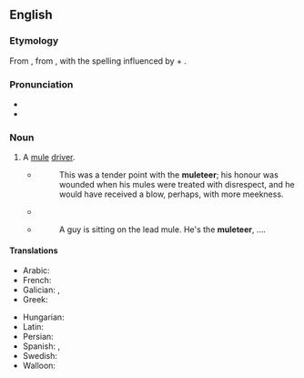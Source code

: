 ==English==

===Etymology===
From {{bor|en|fr|muletier}}, from {{m|fr|mulet||mule}}, with the spelling influenced by {{cog|en|mule}} + {{m|en|-eer}}.

===Pronunciation===
* {{IPA|en|/ˌmjuːləˈtɪə(ɹ)/}}
* {{rhymes|en|ɪə(ɹ)|s=3}}

===Noun===
{{en-noun}}

# A [[mule]] [[driver]].
#* {{quote-book
|en
|year=1794
|author={{w|Ann Radcliffe}}
|title={{w|The Mysteries of Udolpho}}
|pageurl=https://books.google.com/books?id=dqV9AwAAQBAJ&lpg=PT36&ots=Neqng7Lfzq&dq=muleteer&pg=PT36#v=onepage&q=muleteer&f=false
|publisher=G. G. and J. Robinson}}
#*: This was a tender point with the '''muleteer'''; his honour was wounded when his mules were treated with disrespect, and he would have received a blow, perhaps, with more meekness.
#* {{RQ:Twain Innocents Abroad|chapter=VI|page=58|passage=There was a '''muleteer''' to every donkey and a dozen volunteers beside, and they banged the donkeys with their goad-sticks, and pricked them with their spikes, and shouted something that sounded like "''Sekki-yah''!" and kept up a din and a racket that was worse than Bedlam itself.}}
#* {{quote-book
|en
|year=1982
|author=[[w:Don DeLillo|Don DeLillo]]
|title=[[w:The Names (novel)|The Names]]
|pageurl=http://books.google.com/books?id=qiRqI_BlKoYC&lpg=PA217&dq=muleteer%20delillo&pg=PA217#v=onepage&q=muleteer%20delillo&f=false
|isbn=0-394-52814-X
|page=339
|publisher=Alfred A. Knopf}}
#*: A guy is sitting on the lead mule. He's the '''muleteer''', ....

====Translations====
{{trans-top|mule driver}}
* Arabic: {{t|ar|مُكَارٍ|m}}
* French: {{t+|fr|muletier}}
* Galician: {{t|gl|arrocheiro|m}}, {{t|gl|arrieiro|m}}
* Greek: {{t+|el|αγωγιάτης|m}}
{{trans-mid}}
* Hungarian: {{t|hu|öszvérhajcsár}}
* Latin: {{t|la|mulio|m}}
* Persian: {{t+|fa|مکاری|tr=mukārī}}
* Spanish: {{t+|es|acemilero|m}}, {{t|es|mulero|m}}
* Swedish: {{t|sv|mulåsnedrivare|c}}
* Walloon: {{t+|wa|moultî|m}}
{{trans-bottom}}